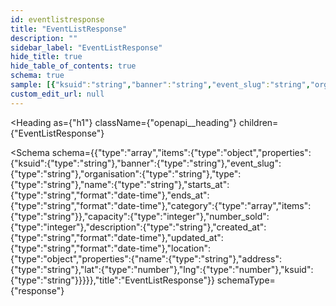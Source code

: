 ```yaml
---
id: eventlistresponse
title: "EventListResponse"
description: ""
sidebar_label: "EventListResponse"
hide_title: true
hide_table_of_contents: true
schema: true
sample: [{"ksuid":"string","banner":"string","event_slug":"string","organisation":"string","type":"string","name":"string","starts_at":"2024-07-29T15:51:28.071Z","ends_at":"2024-07-29T15:51:28.071Z","category":["string"],"capacity":0,"number_sold":0,"description":"string","created_at":"2024-07-29T15:51:28.071Z","updated_at":"2024-07-29T15:51:28.071Z","location":{"name":"string","address":"string","lat":0,"lng":0,"ksuid":"string"}}]
custom_edit_url: null
---
```



<Heading
  as={"h1"}
  className={"openapi__heading"}
  children={"EventListResponse"}
>
</Heading>





<Schema
  schema={{"type":"array","items":{"type":"object","properties":{"ksuid":{"type":"string"},"banner":{"type":"string"},"event_slug":{"type":"string"},"organisation":{"type":"string"},"type":{"type":"string"},"name":{"type":"string"},"starts_at":{"type":"string","format":"date-time"},"ends_at":{"type":"string","format":"date-time"},"category":{"type":"array","items":{"type":"string"}},"capacity":{"type":"integer"},"number_sold":{"type":"integer"},"description":{"type":"string"},"created_at":{"type":"string","format":"date-time"},"updated_at":{"type":"string","format":"date-time"},"location":{"type":"object","properties":{"name":{"type":"string"},"address":{"type":"string"},"lat":{"type":"number"},"lng":{"type":"number"},"ksuid":{"type":"string"}}}}},"title":"EventListResponse"}}
  schemaType={"response"}
>
  
</Schema>
            
